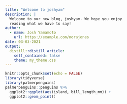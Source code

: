 ```yaml
---
title: "Welcome to joshyam"
description: |
  Welcome to our new blog, joshyam. We hope you enjoy 
  reading what we have to say!
author:
  - name: Josh Yamamoto 
    url: https://example.com/norajones
date: 03-03-2021
output:
  distill::distill_article:
    self_contained: false
    theme: my_theme.css
---
```


```r
knitr::opts_chunk$set(echo = FALSE)
library(tidyverse)
library(palmerpenguins)
palmerpenguins::penguins %>% 
  ggplot2::ggplot(aes(island, bill_length_mm)) +
  ggplot2::geom_point()

```




